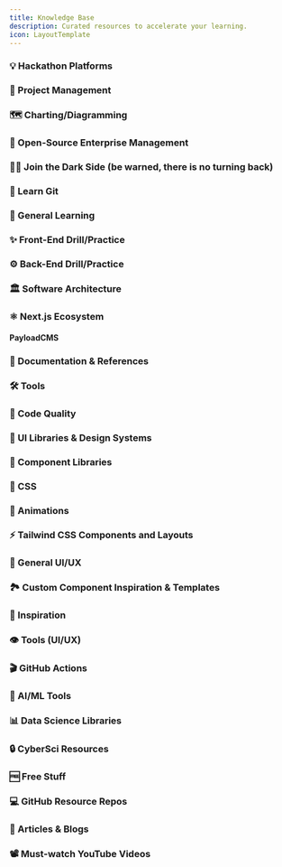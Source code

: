 ```yaml
---
title: Knowledge Base
description: Curated resources to accelerate your learning.
icon: LayoutTemplate
---
```


### 💡 Hackathon Platforms

<Cards>
  <Card
    title={"Software for Hackathons - MLH"}
    href={`https://guide.mlh.io/organizer-resources/software-for-hackathons`}
  />
  <Card title={"hackathon"} href={`https://github.com/kaiiyer/hackathon`} />
  <Card
    title={"Awesome Hackathon"}
    href={`https://github.com/dribdat/awesome-hackathon?tab=readme-ov-file`}
  />
  <Card title={"HackMcGill"} href={`https://github.com/hackmcgill`} />
  <Card title={"hackerAPI"} href={`https://docs.mchacks.ca/`} />
  <Card title={"TESC Events"} href={`https://github.com/UCSDTESC/Check-in`} />
  <Card
    title={"Carol Chu HtN"}
    href={`https://www.carolchu.ca/hacker-apps-2020`}
  />
</Cards>

### 🗽 Project Management

<Cards>
  <Card title={"AM Platform Development Playbook"} href={`https://playbook.platformdev.amdigital.co.uk/`} />
</Cards>

### 🗺️ Charting/Diagramming

<Cards>
  <Card title={"dbdiagram.io"} href={`https://dbdiagram.io/`} />
  <Card title={"Mermaid"} href={`https://mermaid.js.org/`} />
  <Card title={"draw.io"} href={`https://app.diagrams.net/`} />
</Cards>

### 🏯 Open-Source Enterprise Management

<Cards>
  <Card
    title={"OpenProject"}
    href={`https://www.openproject.org/`}
  />
  <Card
    title={"Twenty"}
    href={`https://twenty.com/`}
  />
  <Card
    title={"Keila"}
    href={`https://www.keila.io/`}
  />
  <Card
    title={"Mautic"}
    href={`https://www.mautic.org/`}
  />
  <Card
    title={"Appsmith"}
    href={`https://www.appsmith.com/`}
  />
  <Card
    title={"FreeATS"}
    href={`https://www.freeats.com/`}
  />
  <Card
    title={"Huly"}
    href={`https://huly.io/`}
  />
  <Card
    title={"ERPNext"}
    href={`https://erpnext.com/`}
  />
  <Card
    title={"Awesome Open Source Systems List"}
    href={`https://github.com/ishanvyas22/awesome-open-source-systems`}
  />
  <Card
    title={"Awesome OSS Alternatives List"}
    href={`https://github.com/RunaCapital/awesome-oss-alternatives`}
  />
  <Card
    title={"Awesome Open-Source Self-Hosted List"}
    href={`https://github.com/awesome-selfhosted/awesome-selfhosted`}
  />
  <Card
    title={"Awesome Open Source"}
    href={`https://awesomeopensource.com/`}
  />


</Cards>

### 👩‍💻 Join the Dark Side (be warned, there is no turning back)

<Cards>
  <Card
    title={"Windows Subsystem for Linux"}
    href={`https://learn.microsoft.com/en-us/windows/wsl/install`}
  />
  <Card title={"Linux Journey"} href={`https://linuxjourney.com/`} />
  <Card title={"Vim-Racer"} href={`https://vim-racer.com/`} />
  <Card
    title={"SurfingKeys"}
    href={`https://chromewebstore.google.com/detail/surfingkeys/gfbliohnnapiefjpjlpjnehglfpaknnc`}
  />
  <Card title={"ShortcutFoo"} href={`https://www.shortcutfoo.com/`} />
  <Card
    title={"LazyVim for Ambitious Developers"}
    href={`https://lazyvim-ambitious-devs.phillips.codes/`}
  />
</Cards>

### 🌳 Learn Git

<Cards>
  <Card
    title={"Learn Git Branching"}
    href={`https://learngitbranching.js.org/`}
  />
  <Card title={"Oh My Git!"} href={`https://ohmygit.org/`} />
</Cards>

### 🧠 General Learning

<Cards>
  <Card title={"Roadmap.sh"} href={`https://roadmap.sh/`} />
  <Card title={"Freecodecamp"} href={`https://www.freecodecamp.org/learn`} />
  <Card title={"Codecademy"} href={`https://codeacademy.com/`} />
  <Card title={"The Odin Project"} href={`https://www.theodinproject.com/`} />
  <Card title={"devChallenges.io"} href={`https://devchallenges.io/`} />
  <Card title={"Learn X in Y Minutes"} href={`https://learnxinyminutes.com/`} />
  <Card
    title={"Full-Stack Open, University of Helsinki"}
    href={`https://fullstackopen.com/en/about`}
  />
  <Card title={"W3 Schools"} href={`https://www.w3schools.com/`} />
</Cards>

### ✨ Front-End Drill/Practice

<Cards>
  <Card title={"Great FrontEnd"} href={`https://www.greatfrontend.com/`} />
  <Card title={"DevTools Tech"} href={`https://devtools.tech/`} />
  <Card title={"Frontend Hire"} href={`https://www.frontendhire.com/`} />
  <Card
    title={"Frontend Practice"}
    href={`https://www.frontendpractice.com/`}
  />
  <Card title={"Frontend Mentor"} href={`https://www.frontendmentor.io/`} />
  <Card title={"Frontendchurn"} href={`https://www.algochurn.com/frontend`} />
  <Card title={"Frontend Lead"} href={`https://frontendlead.com/`} />
</Cards>

### ⚙️ Back-End Drill/Practice

<Cards>
  <Card title={"SQLBolt"} href={`https://sqlbolt.com/`} />
  <Card title={"Postman"} href={`https://www.postman.com/`} />
  <Card title={"Hackthebox"} href={`https://www.hackthebox.com/`} />
  <Card title={"HackerRank"} href={`https://www.hackerrank.com/`} />
  <Card title={"Exercism"} href={`https://exercism.org/`} />
  <Card title={"Codewars"} href={`https://www.codewars.com/`} />
</Cards>

### 🏛️ Software Architecture

<Cards>
  <Card title={"Patterns.dev"} href={`https://www.patterns.dev/`} />
  <Card
    title={"The Catalog of Design Patterns"}
    href={`https://refactoring.guru/design-patterns/catalog`}
  />
  <Card title={"Microfrontend.dev"} href={`https://microfrontend.dev/`} />
  <Card
    title={"Microfrontends.info"}
    href={`https://microfrontends.info/microfrontends/`}
  />
  <Card title={"Monorepo.tools"} href={`https://monorepo.tools/`} />
</Cards>

### ⚛ Next.js Ecosystem

<Cards>
  <Card
    title={"Awesome Next.js"}
    href={`https://officialrajdeepsingh.github.io/awesome-nextjs/`}
  />
</Cards>

#### PayloadCMS
<Cards>
  <Card
    title={"10x Snippets"}
    href={`https://snippets.10xmedia.de/components`}
  />
  <Card
    title={"Admin Dashboard Theming Tool - 10xmedia.de"}
    href={`https://10xmedia.de/theme`}
  />
  <Card
    title={"Quantum Leap Theme"}
    href={`https://github.com/akhrarovsaid/payload-theme-quantum-leap?tab=readme-ov-file`}
  />
  <Card
    title={"Payblocks Starter Kit"}
    href={`https://payblocks.trieb.work`}
  />
  <Card
    title={"Visual Customization Tool"}
    href={`https://payload-visual-guide.vercel.app/`}
  />
</Cards>

### 📄 Documentation & References

<Cards>
  <Card title={"DevDocs"} href={`https://devdocs.io/`} />
  <Card
    title={"30 Seconds of Code"}
    href={`https://www.30secondsofcode.org/collections/p/1/`}
  />
  <Card title={"API Stack"} href={`https://www.apistack.io/`} />
  <Card title={"HTML Reference"} href={`https://htmlreference.io/`} />
  <Card title={"CSS Reference"} href={`https://cssreference.io/`} />
</Cards>

### 🛠️ Tools

<Cards>
  <Card
    title={"Database.build"}
    href={`https://database.build/`}
  />
  <Card title={"Excalidraw"} href={`https://excalidraw.com/`} />
  <Card title={"Lettucemeet"} href={`https://lettucemeet.com/`} />
  <Card title={"JSON Crack Editor"} href={`https://jsoncrack.com/editor`} />
  <Card title={"CanIUse"} href={`https://caniuse.com/`} />
  <Card title={"npmtrends"} href={`https://npmtrends.com/`} />
</Cards>

### 🧹 Code Quality

<Cards>
  <Card
    title={"Awesome ESLint"}
    href={`https://github.com/dustinspecker/awesome-eslint`}
  />
  <Card
    title={"Airbnb Javascript Style Guide"}
    href={`https://airbnb.io/javascript/`}
  />
  <Card
    title={"Anthony Fu ESLint Config"}
    href={`https://github.com/antfu/eslint-config`}
  />
</Cards>

### 💅 UI Libraries & Design Systems

<Cards>
  <Card
    title={"The Design System Guide"}
    href={`https://thedesignsystem.guide/`}
  />
  <Card
    title={"The Ultimate Guide to Design Systems"}
    href={`https://www.btng.studio/insights/design-system-ultimate-guide`}
  />
  <Card
    title={"Design Systems Collection"}
    href={`https://github.com/saadeghi/design-systems`}
  />
  <Card title={"DesignCode UI"} href={`https://designcodeui.com/`} />
</Cards>

### 🧱 Component Libraries

<Cards>
  <Card title={"Shadcn/ui"} href={`https://ui.shadcn.com/`} />
  <Card title={"Radix UI"} href={`https://www.radix-ui.com/`} />
  <Card title={"Magic UI"} href={`https://magicui.design/`} />
  <Card title={"Aceternity UI"} href={`https://ui.aceternity.com/`} />
  <Card
    title={"Awesome Shadcn/ui"}
    href={`https://github.com/birobirobiro/awesome-shadcn-ui`}
  />
  <Card title={"NextUI"} href={`https://nextui.org/`} />
  <Card title={"DaisyUI"} href={`https://daisyui.com/`} />
  <Card title={"Preline"} href={`https://preline.co/`} />
  <Card title={"Flowbite"} href={`https://flowbite.com/`} />
  <Card title={"Tremor"} href={`https://www.tremor.so/`} />
  <Card title={"Park UI"} href={`https://park-ui.com/`} />
  <Card title={"Headless UI"} href={`https://headlessui.com/`} />
  <Card title={"Tailframes"} href={`https://www.tailframes.com/`} />
  <Card title={"Chakra UI"} href={`https://chakra-ui.com/`} />
  <Card
    title={"Awesome Tailwind Components"}
    href={`https://github.com/unlight/tailwind-components`}
  />
  <Card title={"TW Elements"} href={`https://tw-elements.com/`} />
  <Card
    title={"Material Tailwind"}
    href={`https://www.material-tailwind.com/`}
  />
  <Card
    title={"React Bootstrap"}
    href={`https://react-bootstrap.netlify.app/`}
  />
  <Card title={"Ibelick UI"} href={`https://ui.ibelick.com/`} />
  <Card title={"Semantic UI"} href={`https://semantic-ui.com/`} />
  <Card title={"Mantine"} href={`https://mantine.dev/`} />
  <Card title={"Mantine UI"} href={`https://ui.mantine.dev/`} />
  <Card title={"Undraw"} href={`https://undraw.co/`} />
  <Card title={"Haikei"} href={`https://haikei.app/`} />
  <Card title={"Keep Design"} href={`https://react.keepdesign.io/`} />
  <Card title={"Collect UI"} href={`https://collectui.com/`} />
  <Card title={"Indie UI"} href={`https://ui.indie-starter.dev/`} />
  <Card title={"Farm UI"} href={`https://www.farmui.com/`} />
</Cards>

### 🎨 CSS

<Cards>
  <Card title={"Flexbox Froggy"} href={`https://flexboxfroggy.com/`} />
  <Card title={"Grid Garden"} href={`https://cssgridgarden.com/`} />
  <Card title={"CSS Battle"} href={`https://cssbattle.dev/`} />
  <Card title={"CSS Grid"} href={`https://cssgrid.io/`} />
  <Card title={"CSS Tricks Almanac"} href={`https://css-tricks.com/almanac/`} />
</Cards>

### 🎥 Animations

<Cards>
  <Card title={"Keyframes"} href={`https://keyframes.app/animate`} />
  <Card title={"Animista"} href={`https://animista.net/`} />
  <Card
    title={"Cubic Bezier"}
    href={`https://cubic-bezier.com/#.17,.67,.83,.67`}
  />
  <Card title={"Easings"} href={`https://easings.net/`} />
</Cards>

### ⚡️ Tailwind CSS Components and Layouts

<Cards>
  <Card title={"Tailwind Awesome"} href={`https://www.tailwindawesome.com/`} />
  <Card
    title={"Awesome TailwindCSS"}
    href={`https://github.com/aniftyco/awesome-tailwindcss?tab=readme-ov-file`}
  />
  <Card
    title={"Layouts for Tailwind"}
    href={`https://layoutsfortailwind.lalokalabs.dev/`}
  />
  <Card title={"TUK"} href={`https://tuk.dev/`} />
  <Card
    title={"Tailwind CSS Animated"}
    href={`https://www.tailwindcss-animated.com/`}
  />
  <Card title={"Tailspark"} href={`https://tailspark.co/`} />
</Cards>

### 🌠 General UI/UX

<Cards>
  <Card
    title={"Wai ARIA Component Patterns"}
    href={`https://www.w3.org/WAI/ARIA/apg/patterns/`}
  />
  <Card title={"UI Guideline"} href={`https://v2.uiguideline.com/`} />
</Cards>

### 🏞️ Custom Component Inspiration & Templates

<Cards>
  <Card
    title={"21st.dev"}
    href={`https://21st.dev`}
  />
  <Card
    title={"Built at Lightspeed"}
    href={`https://www.builtatlightspeed.com/`}
  />
  <Card title={"Hover.dev"} href={`https://hover.dev`} />
</Cards>

### 🌟 Inspiration

<Cards>
  <Card title={"Dribbble"} href={`https://dribbble.com/`} />
  <Card title={"Collect UI"} href={`https://collectui.com/`} />
  <Card title={"Awwwards"} href={`https://www.awwwards.com/`} />
  <Card title={"Ibelick"} href={`https://www.ibelick.com/`} />
  <Card title={"Ibelick Backgrounds"} href={`https://bg.ibelick.com/`} />
  <Card title={"Uiverse"} href={`https://uiverse.io/`} />
  <Card title={"CodePen"} href={`https://codepen.io/`} />
  <Card title={"Freefrontend"} href={`https://freefrontend.com/`} />
  <Card title={"CalltoInspiration"} href={`https://calltoinspiration.com/`} />
</Cards>

### 👁️ Tools (UI/UX)

<Cards>
  <Card title={"Shadcn Form Builder"} href={`https://www.shadcn-form.com/`} />
  <Card title={"The Bézier Game"} href={`https://bezier.method.ac/`} />
  <Card
    title={"Tailwind Radix Colors"}
    href={`https://tailwindcss-radix-colors.mrcai.dev/`}
  />
  <Card title={"Radix Colors"} href={`https://www.radix-ui.com/colors`} />
  <Card title={"Flat UI Colors"} href={`https://flatuicolors.com/`} />
  <Card
    title={"StackSorted Buttons"}
    href={`https://stacksorted.com/buttons`}
  />
  <Card
    title={"Realtime Colors"}
    href={`https://www.realtimecolors.com/?colors=050315-fbfbfe-2f27ce-dedcff-433bff&fonts=Poppins-Poppins`}
  />
  <Card title={"Smart Swatch"} href={`https://smart-swatch.netlify.app/`} />
  <Card title={"UI Gradients"} href={`https://uigradients.com/#DeepSeaSpace`} />
  <Card
    title={"Coolors Gradient Maker"}
    href={`https://coolors.co/gradient-maker/6c3483-800020?position=0,100&opacity=100,100&type=linear&rotation=135`}
  />
  <Card title={"The Stocks"} href={`https://thestocks.im/`} />
  <Card title={"Themera"} href={`https://themera.vercel.app/`} />
  <Card title={"Coolors"} href={`https://coolors.co/`} />
  <Card title={"Adobe Color"} href={`https://color.adobe.com/`} />
  <Card title={"Devicon"} href={`https://devicon.dev/`} />
  <Card title={"Yesicon"} href={`https://yesicon.app`} />
  <Card
    title={"Simple and Safer CSS Rules"}
    href={`https://anthonyhobday.com/sideprojects/saferules/`}
  />
  <Card title={"UI Patterns"} href={`https://ui-patterns.com/`} />
  <Card title={"FFFuel.co SVG Generator"} href={`https://www.fffuel.co/`} />
</Cards>

### 🎬 GitHub Actions

<Cards>
  <Card
    title={"Awesome Actions"}
    href={`https://github.com/sdras/awesome-actions`}
  />
</Cards>

### 🤖 AI/ML Tools

<Cards>
  <Card title={"Tensor Flow"} href={`https://www.tensorflow.org/tutorials`} />
  <Card title={"PyTorch"} href={`https://pytorch.org/tutorials/`} />
  <Card title={"SKLearn"} href={`https://scikit-learn.org/stable/index.html`} />
  <Card title={"Kaggle"} href={`https://www.kaggle.com/`} />
</Cards>

### 📊 Data Science Libraries

<Cards>
  <Card
    title={"Matplotlib"}
    href={`https://matplotlib.org/stable/tutorials/index`}
  />
  <Card title={"Seaborn"} href={`https://seaborn.pydata.org/`} />
  <Card
    title={"Pandas"}
    href={`https://pandas.pydata.org/docs/user_guide/index.html`}
  />
  <Card title={"NumPy"} href={`https://numpy.org/learn/`} />
</Cards>

### 🔒 CyberSci Resources

<Cards>
  <Card title={"picoCTF"} href={`https://picoctf.org/about.html`} />
  <Card title={"tryhackme"} href={`https://tryhackme.com/`} />
</Cards>

### 🆓 Free Stuff

<Cards>
  <Card
    title={"GitHub Student Developer Pack"}
    href={`https://education.github.com/pack/offers`}
  />
  <Card
    title={"Figma for Students"}
    href={`https://www.figma.com/education/`}
  />
</Cards>

### 💻 GitHub Resource Repos

<Cards>
  <Card
    title={"Web Dev Resources"}
    href={`https://github.com/iamismile/web-dev-resources`}
  />
  <Card
    title={"Evergreen Skills for Software Developers"}
    href={`https://github.com/romenrg/evergreen-skills-developers`}
  />
  <Card
    title={"Kickstart Coding Cheatsheets"}
    href={`https://github.com/kickstartcoding/cheatsheets?tab=readme-ov-file`}
  />
</Cards>

### 📖 Articles & Blogs

<Cards>
  <Card
    title={"How to Mentor a Junior Developer: Ultimate Guide"}
    href={`https://www.codium.ai/blog/how-to-mentor-a-junior-developer-ultimate-guide/`}
  />
  <Card title={"Martin Fowler"} href={`https://martinfowler.com/`} />
  <Card
    title={"The Engineer's Complete Guide to Technical Debt"}
    href={`https://www.stepsize.com/blog/complete-guide-to-technical-debt?utm_source=dev.to&utm_medium=referral`}
  />
  <Card
    title={"The 3 Laws of Writing Readable Code"}
    href={`https://www.youtube.com/watch?v=-AzSRHiV9Cc&ab_channel=KantanCoding`}
  />
</Cards>

### 📽️ Must-watch YouTube Videos

<Cards>
  <Card
    title={"The ultimate guide to web performance"}
    href={`https://www.youtube.com/watch?v=0fONene3OIA&t=211s&pp=ygUmdGhlIHVsdGltYXRlIGd1aWRlIHRvIHdlYiBwZXJmb3JtYW5jZSA%3D`}
  />
</Cards>
